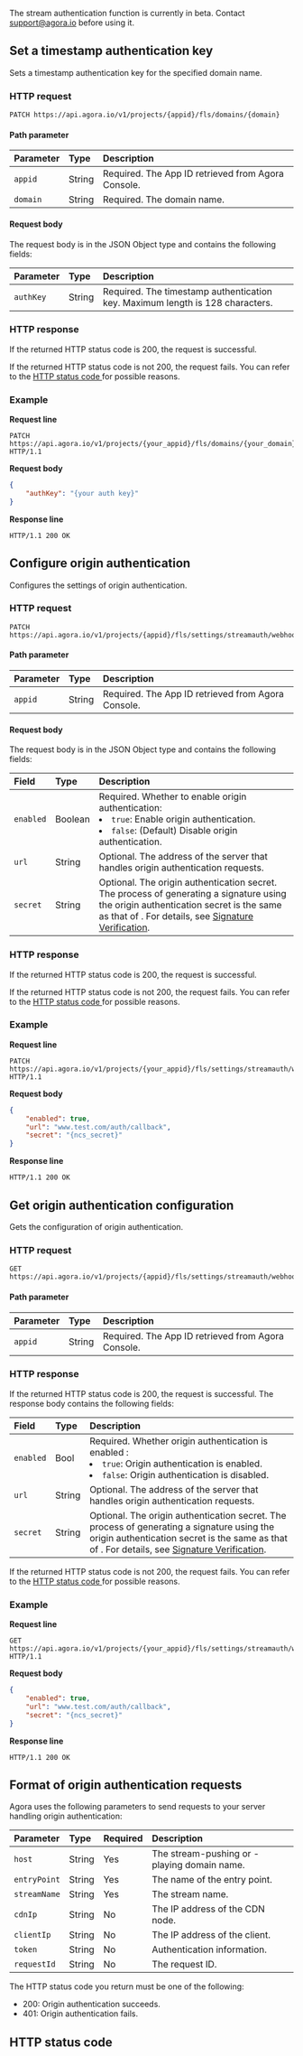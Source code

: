 
The stream authentication function is currently in beta. Contact [support@agora.io](mailto:support@agora.io) before using it.

## Set a timestamp authentication key

Sets a timestamp authentication key for the specified domain name.

### HTTP request

```text
PATCH https://api.agora.io/v1/projects/{appid}/fls/domains/{domain}
```

#### Path parameter

| Parameter | Type | Description |
| :------- | :----- | :----------------------------------- |
| `appid` | String | Required. The App ID retrieved from Agora Console. |
| `domain` | String | Required. The domain name. |

#### Request body

The request body is in the JSON Object type and contains the following fields:

| Parameter | Type | Description |
| :-------- | :----- | :-------------------------------------------- |
| `authKey` | String | Required. The timestamp authentication key. Maximum length is 128 characters. |

### HTTP response

If the returned HTTP status code is 200, the request is successful.

If the returned HTTP status code is not 200, the request fails. You can refer to the [HTTP status code ](#http-code)for possible reasons.

### Example

**Request line**

```shellscript
PATCH https://api.agora.io/v1/projects/{your_appid}/fls/domains/{your_domain} HTTP/1.1
```

**Request body**

```json
{
    "authKey": "{your auth key}"
}
```

**Response line**

```shellscript
HTTP/1.1 200 OK
```

## Configure origin authentication

Configures the settings of origin authentication.

### HTTP request

```text
PATCH https://api.agora.io/v1/projects/{appid}/fls/settings/streamauth/webhook
```

#### Path parameter

| Parameter | Type | Description |
| :------ | :----- | :----------------------------------- |
| `appid` | String | Required. The App ID retrieved from Agora Console. |

#### Request body

The request body is in the JSON Object type and contains the following fields:

| Field | Type | Description |
| :-------- | :----- | :----------------------------------------------------------- |
| `enabled` | Boolean | Required. Whether to enable origin authentication: <li>`true`: Enable origin authentication.</li><li>`false`: (Default) Disable origin authentication.</li> |
| `url` | String | Optional. The address of the server that handles origin authentication requests. |
| `secret` | String | Optional. The origin authentication secret. The process of generating a signature using the origin authentication secret is the same as that of <Vg k="NCS_LONG" />. For details, see [Signature Verification](../reference/signature-verification). |

### HTTP response

If the returned HTTP status code is 200, the request is successful.

If the returned HTTP status code is not 200, the request fails. You can refer to the [HTTP status code ](#http-code)for possible reasons.

### Example

**Request line**

```shellscript
PATCH https://api.agora.io/v1/projects/{your_appid}/fls/settings/streamauth/webhook HTTP/1.1
```

**Request body**

```json
{
    "enabled": true,
    "url": "www.test.com/auth/callback",
    "secret": "{ncs_secret}"
}
```

**Response line**

```shellscript
HTTP/1.1 200 OK
```

## Get origin authentication configuration

Gets the configuration of origin authentication.

### HTTP request

```text
GET https://api.agora.io/v1/projects/{appid}/fls/settings/streamauth/webhook
```

#### Path parameter

| Parameter | Type | Description |
| :------ | :----- | :----------------------------------- |
| `appid` | String | Required. The App ID retrieved from Agora Console. |

### HTTP response

If the returned HTTP status code is 200, the request is successful. The response body contains the following fields:

| Field | Type | Description |
| :-------- | :----- | :----------------------------------------------------------- |
| `enabled` | Bool | Required. Whether origin authentication is enabled : <li>`true`: Origin authentication is enabled.</li><li>`false`: Origin authentication is disabled.</li> |
| `url` | String | Optional. The address of the server that handles origin authentication requests. |
| `secret` | String | Optional. The origin authentication secret. The process of generating a signature using the origin authentication secret is the same as that of <Vg k="NCS_LONG" />. For details, see [Signature Verification](../reference/signature-verification). |

If the returned HTTP status code is not 200, the request fails. You can refer to the [HTTP status code ](#http-code)for possible reasons.

### Example

**Request line**

```shellscript
GET https://api.agora.io/v1/projects/{your_appid}/fls/settings/streamauth/webhook HTTP/1.1
```

**Request body**

```json
{
    "enabled": true,
    "url": "www.test.com/auth/callback",
    "secret": "{ncs_secret}"
}
```

**Response line**

```shellscript
HTTP/1.1 200 OK
```


## Format of origin authentication requests

Agora uses the following parameters to send requests to your server handling origin authentication:

| Parameter | Type | Required | Description |
| :----------- | :----- | :--- | :------------------- |
| `host` | String | Yes | The stream-pushing or -playing domain name. |
| `entryPoint` | String | Yes | The name of the entry point. |
| `streamName` | String | Yes | The stream name. |
| `cdnIp` | String | No | The IP address of the CDN node. |
| `clientIp` | String | No | The IP address of the client. |
| `token` | String | No | Authentication information. |
| `requestId` | String | No | The request ID. |

The HTTP status code you return must be one of the following:

- 200: Origin authentication succeeds.
- 401: Origin authentication fails.

<a name="http-code"></a>
## HTTP status code

<StatusCode />